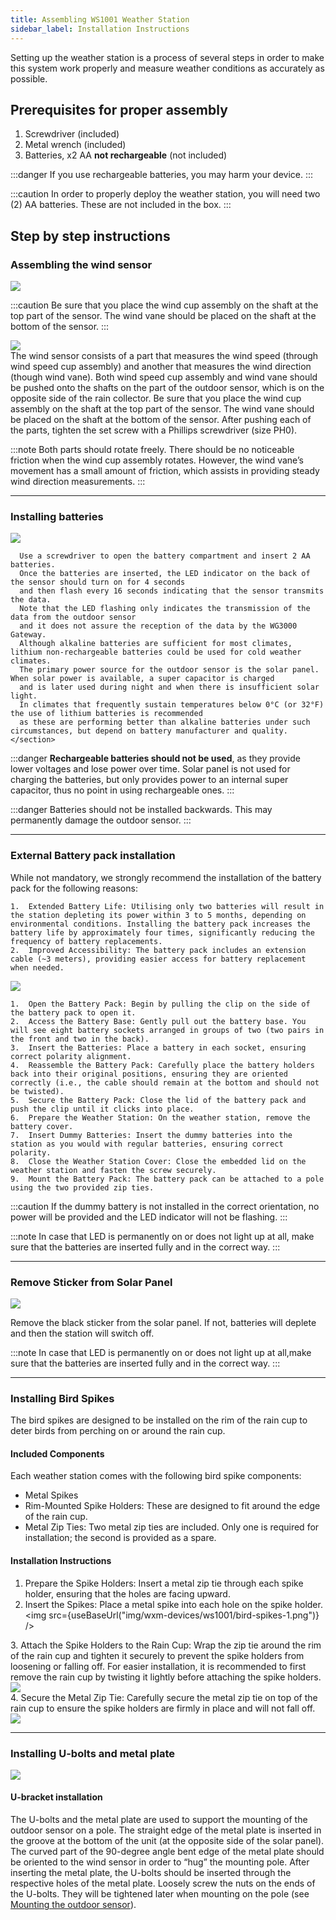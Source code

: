 ```yaml
---
title: Assembling WS1001 Weather Station
sidebar_label: Installation Instructions
---
```



Setting up the weather station is a process of several steps in order to make this system work properly
and measure weather conditions as accurately as possible.

## Prerequisites for proper assembly

1. Screwdriver (included)
1. Metal wrench (included)
1. Batteries, x2 AA  **not rechargeable**  (not included)

:::danger 
If you use rechargeable batteries, you may harm your device.
:::

:::caution
In order to properly deploy the weather station, you will need two (2) AA batteries. These are not included in the box.
:::

## Step by step instructions

### Assembling the wind sensor

<div class="explanation">
  <img src={useBaseUrl("img/wxm-devices/ws1000/wind-vane-cap-correct-false-position.svg")} />

:::caution
Be sure that you place the wind cup assembly on the shaft at the top part of the sensor. The wind vane should be placed on the shaft at the bottom of the sensor.
:::
</div>

<div class="control">
  <img src={useBaseUrl("img/wxm-devices/ws1000/wind-vane-assembly.svg")} />
</div>
The wind sensor consists of a part that measures the wind speed (through wind speed cup assembly)
and another that measures the wind direction (though wind vane).
Both wind speed cup assembly and wind vane should be pushed onto the shafts on the part of the outdoor sensor,
which is on the opposite side of the rain collector. Be sure that you place the wind cup assembly on the shaft at the top part of the sensor.
The wind vane should be placed on the shaft at the bottom of the sensor.
After pushing each of the parts, tighten the set screw with a Phillips screwdriver (size PH0).

:::note
Both parts should rotate freely. There should be no noticeable friction when the wind cup assembly rotates.
However, the wind vane’s movement has a small amount of friction, which assists in providing steady wind direction measurements.
:::

<hr/>

### Installing batteries

<div class="explanation">
    <img src={useBaseUrl("img/wxm-devices/ws1000/battery-installation.svg")} />
    <section>

      Use a screwdriver to open the battery compartment and insert 2 AA batteries.
      Once the batteries are inserted, the LED indicator on the back of the sensor should turn on for 4 seconds
      and then flash every 16 seconds indicating that the sensor transmits the data.
      Note that the LED flashing only indicates the transmission of the data from the outdoor sensor
      and it does not assure the reception of the data by the WG3000 Gateway.
      Although alkaline batteries are sufficient for most climates, lithium non-rechargeable batteries could be used for cold weather climates.
      The primary power source for the outdoor sensor is the solar panel. When solar power is available, a super capacitor is charged
      and is later used during night and when there is insufficient solar light.
      In climates that frequently sustain temperatures below 0°C (or 32°F) the use of lithium batteries is recommended
      as these are performing better than alkaline batteries under such circumstances, but depend on battery manufacturer and quality.
    </section>
</div>

:::danger
**Rechargeable batteries should not be used**, as they provide lower voltages and lose power over time.
Solar panel is not used for charging the batteries, but only provides power to an internal super capacitor,
thus no point in using rechargeable ones.
:::
  
:::danger
Batteries should not be installed backwards. This may permanently damage the outdoor sensor.
:::
<hr/>

### External Battery pack installation

While not mandatory, we strongly recommend the installation of the battery pack for the following reasons:

	1.	Extended Battery Life: Utilising only two batteries will result in the station depleting its power within 3 to 5 months, depending on environmental conditions. Installing the battery pack increases the battery life by approximately four times, significantly reducing the frequency of battery replacements.
	2.	Improved Accessibility: The battery pack includes an extension cable (~3 meters), providing easier access for battery replacement when needed.

<div class="control">
  <img src={useBaseUrl("/img/wxm-devices/ws1001/battery-pack.png")} />
</div>

	1.	Open the Battery Pack: Begin by pulling the clip on the side of the battery pack to open it.
	2.	Access the Battery Base: Gently pull out the battery base. You will see eight battery sockets arranged in groups of two (two pairs in the front and two in the back).
	3.	Insert the Batteries: Place a battery in each socket, ensuring correct polarity alignment.
	4.	Reassemble the Battery Pack: Carefully place the battery holders back into their original positions, ensuring they are oriented correctly (i.e., the cable should remain at the bottom and should not be twisted).
	5.	Secure the Battery Pack: Close the lid of the battery pack and push the clip until it clicks into place.
	6.	Prepare the Weather Station: On the weather station, remove the battery cover.
	7.	Insert Dummy Batteries: Insert the dummy batteries into the station as you would with regular batteries, ensuring correct polarity.
	8.	Close the Weather Station Cover: Close the embedded lid on the weather station and fasten the screw securely.
	9.	Mount the Battery Pack: The battery pack can be attached to a pole using the two provided zip ties.


:::caution
If the dummy battery is not installed in the correct orientation, no power will be provided and the LED indicator will not be flashing.
:::

:::note
In case that LED is permanently on or does not light up at all,
make sure that the batteries are inserted fully and in the correct way.
:::

<hr/>

### Remove Sticker from Solar Panel

<div class="explanation">
  <img src={useBaseUrl("img/wxm-devices/ws1000/remove-sticker.svg")} />
<div>
  <p>
    Remove the black sticker from the solar panel. If not, batteries will deplete and then the station will switch off.
  </p>

:::note
In case that LED is permanently on or does not light up at all,make sure that the batteries are inserted fully and in the correct way.
:::
</div>
</div>

<hr/>

### Installing Bird Spikes
The bird spikes are designed to be installed on the rim of the rain cup to deter birds from perching on or around 
the rain cup. 

#### Included Components

Each weather station comes with the following bird spike components:

-	Metal Spikes
-	Rim-Mounted Spike Holders: These are designed to fit around the edge of the rain cup.
-	Metal Zip Ties: Two metal zip ties are included. Only one is required for installation; the second is provided as a spare.


#### Installation Instructions

  1.	Prepare the Spike Holders: Insert a metal zip tie through each spike holder, ensuring that the holes are facing upward.
  2.	Insert the Spikes: Place a metal spike into each hole on the spike holder.
	<div class="control">
  <img src={useBaseUrl("img/wxm-devices/ws1001/bird-spikes-1.png")} />
</div>
  3.	Attach the Spike Holders to the Rain Cup: Wrap the zip tie around the rim of the rain cup and tighten it securely to prevent the spike holders from loosening or falling off. For easier installation,
  it is recommended to first remove the rain cup by twisting it lightly before attaching the spike holders.
  <div class="control">
  <img src={useBaseUrl("img/wxm-devices/ws1001/bird-spikes-2.png")} />
</div>
	4.	Secure the Metal Zip Tie: Carefully secure the metal zip tie on top of the rain cup to ensure the spike holders are firmly in place and will not fall off.
<div class="control">
  <img src={useBaseUrl("img/wxm-devices/ws1001/bird-spikes-3.png")} />
</div>


<hr/>

### Installing U-bolts and metal plate

<div class="control">
  <img src={useBaseUrl("img/wxm-devices/ws1000/u-bracket-installation.svg")} />
</div>

#### U-bracket installation

The U-bolts and the metal plate are used to support the mounting of the outdoor sensor on a pole.
The straight edge of the metal plate is inserted in the groove at the bottom of the unit (at the opposite side of the solar panel).
The curved part of the 90-degree angle bent edge of the metal plate should be oriented to the wind sensor in order to “hug” the mounting pole.
After inserting the metal plate, the U-bolts should be inserted through the respective holes of the metal plate.
Loosely screw the nuts on the ends of the U-bolts. They will be tightened later when mounting on the pole (see [Mounting the outdoor sensor](/wxm-devices/m5/install-weather-station#mounting-the-outdoor-sensor)).